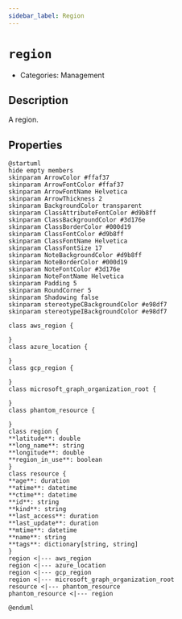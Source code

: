 ```yaml
---
sidebar_label: Region
---
```


# `region`

- Categories: Management



## Description
A region.

## Properties
<ZoomPanPinch>

```kroki imgType="plantuml" imgAlt="Diagram of Region data model"
@startuml
hide empty members
skinparam ArrowColor #ffaf37
skinparam ArrowFontColor #ffaf37
skinparam ArrowFontName Helvetica
skinparam ArrowThickness 2
skinparam BackgroundColor transparent
skinparam ClassAttributeFontColor #d9b8ff
skinparam ClassBackgroundColor #3d176e
skinparam ClassBorderColor #000d19
skinparam ClassFontColor #d9b8ff
skinparam ClassFontName Helvetica
skinparam ClassFontSize 17
skinparam NoteBackgroundColor #d9b8ff
skinparam NoteBorderColor #000d19
skinparam NoteFontColor #3d176e
skinparam NoteFontName Helvetica
skinparam Padding 5
skinparam RoundCorner 5
skinparam Shadowing false
skinparam stereotypeCBackgroundColor #e98df7
skinparam stereotypeIBackgroundColor #e98df7

class aws_region {

}
class azure_location {

}
class gcp_region {

}
class microsoft_graph_organization_root {

}
class phantom_resource {

}
class region {
**latitude**: double
**long_name**: string
**longitude**: double
**region_in_use**: boolean
}
class resource {
**age**: duration
**atime**: datetime
**ctime**: datetime
**id**: string
**kind**: string
**last_access**: duration
**last_update**: duration
**mtime**: datetime
**name**: string
**tags**: dictionary[string, string]
}
region <|--- aws_region
region <|--- azure_location
region <|--- gcp_region
region <|--- microsoft_graph_organization_root
resource <|--- phantom_resource
phantom_resource <|--- region

@enduml
```

</ZoomPanPinch>




